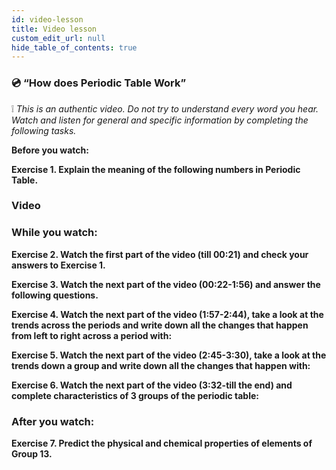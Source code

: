 ```yaml
---
id: video-lesson
title: Video lesson
custom_edit_url: null
hide_table_of_contents: true
---
```



### 💿 “How does Periodic Table Work”

❕ _This is an authentic video. Do not try to understand every word you hear. Watch and listen for general and specific information by completing the following tasks._

**Before you watch:**

**Exercise 1. Explain the meaning of the following numbers in Periodic Table.**

<Frame
  src="https://learningapps.org/watch?v=phn39gkwn20"
  style={{
    width: "80%",
    height: "22vh",
    border: "none",
  }}
/>

### Video

<ReactPlayer
  url="https://www.youtube.com/watch?v=P6DMEgE8CK8&list=PLW0gavSzhMlReKGMVfUt6YuNQsO0bqSMV&index=49&t=0s"
  width="80%"
  height="492px"
  controls={true}
/>

### While you watch:

**Exercise 2. Watch the first part of the video (till 00:21) and check your answers to Exercise 1.**

**Exercise 3. Watch the next part of the video (00:22-1:56) and answer the following questions.**

<Frame
  src="https://learningapps.org/watch?v=p8nr0rf3t20"
  style={{
    width: "80%",
    height: "32vh",
    border: "none",
  }}
/>

**Exercise 4. Watch the next part of the video (1:57-2:44), take a look at the trends across the periods and write down all the changes that happen from left to right across a period with:**

<Frame
  src="https://learningapps.org/watch?v=p631b2wij20"
  style={{
    width: "80%",
    height: "32vh",
    border: "none",
  }}
/>

**Exercise 5. Watch the next part of the video (2:45-3:30), take a look at the trends down a group and write down all the changes that happen with:**

<Frame
  src="https://learningapps.org/watch?v=pcwt3itwa20"
  style={{
    width: "80%",
    height: "32vh",
    border: "none",
  }}
/>

**Exercise 6. Watch the next part of the video (3:32-till the end) and complete characteristics of 3 groups of the periodic table:**

<Frame
  src="https://learningapps.org/watch?v=pe9uerinv20"
  style={{
    width: "80%",
    height: "32vh",
    border: "none",
  }}
/>

### After you watch:

**Exercise 7. Predict the physical and chemical properties of elements of Group 13.**
